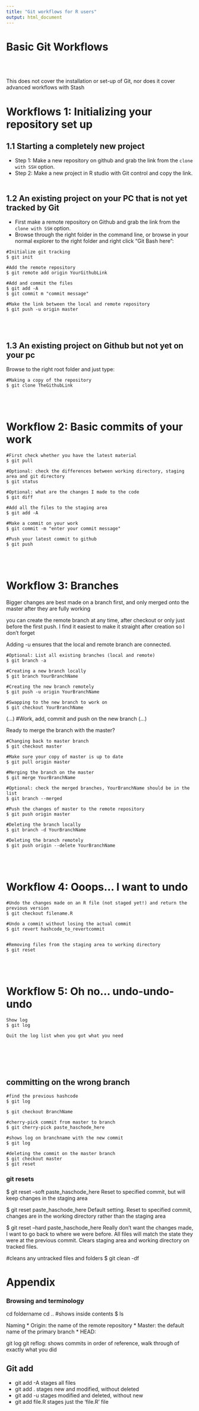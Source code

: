 ```yaml
---
title: "Git workflows for R users"
output: html_document
---
```


# Basic Git Workflows
<br><br>

This does not cover the installation or set-up of Git, nor does it cover advanced workflows with Stash 



# Workflows 1: Initializing your repository set up

## 1.1 Starting a completely new project

* Step 1: Make a new repository on github and grab the link from the `clone with SSH` option.
* Step 2: Make a new project in R studio with Git control and copy the link.
<br><br>



## 1.2 An existing project on your PC that is not yet tracked by Git

* First make a remote repository on Github and grab the link from the `clone with SSH` option.
* Browse through the right folder in the command line, or browse in your normal explorer to the right folder and right click "Git Bash here":

```{}
#Initialize git tracking
$ git init

#Add the remote repository
$ git remote add origin YourGithubLink

#Add and commit the files
$ git add -A
$ git commit m "commit message"

#Make the link between the local and remote repository
$ git push -u origin master

```
<br><br>

## 1.3 An existing project on Github but not yet on your pc

Browse to the right root folder and just type:
```{}
#Making a copy of the repository 
$ git clone TheGithubLink

```
<br><br>



# Workflow 2: Basic commits of your work

```{}
#First check whether you have the latest material
$ git pull

#Optional: check the differences between working directory, staging area and git directory
$ git status

#Optional: what are the changes I made to the code
$ git diff

#Add all the files to the staging area
$ git add -A

#Make a commit on your work
$ git commit -m "enter your commit message"

#Push your latest commit to github
$ git push
```
<br><br>


# Workflow 3: Branches
Bigger changes are best made on a branch first, and only merged onto the master after they are fully working

you can create the remote branch at any time, after checkout or only just before the first push. I find it easiest to make it straight after creation so I don't forget

Adding -u ensures that the local and remote branch are connected.

```{}
#Optional: List all existing branches (local and remote)
$ git branch -a

#Creating a new branch locally
$ git branch YourBranchName

#Creating the new branch remotely
$ git push -u origin YourBranchName

#Swapping to the new branch to work on
$ git checkout YourBranchName
```


(...)
#Work, add, commit and push on the new branch 
(...)

Ready to merge the branch with the master?

```{}
#Changing back to master branch
$ git checkout master

#Make sure your copy of master is up to date
$ git pull origin master

#Merging the branch on the master
$ git merge YourBranchName

#Optional: check the merged branches, YourBranchName should be in the list
$ git branch --merged

#Push the changes of master to the remote repository
$ git push origin master

#Deleting the branch locally
$ git branch -d YourBranchName

#Deleting the branch remotely
$ git push origin --delete YourBranchName

```
<br><br>



# Workflow 4: Ooops... I want to undo

```{}
#Undo the changes made on an R file (not staged yet!) and return the previous version
$ git checkout filename.R

#Undo a commit without losing the actual commit
$ git revert hashcode_to_revertcommit


#Removing files from the staging area to working directory
$ git reset
```
<br><br>


# Workflow 5: Oh no... undo-undo-undo

```{}
Show log
$ git log

Quit the log list when you got what you need



```
<br><br>




## committing on the wrong branch

```
#find the previous hashcode
$ git log 

$ git checkout BranchName

#cherry-pick commit from master to branch
$ git cherry-pick paste_haschode_here

#shows log on branchname with the new commit
$ git log

#deleting the commit on the master branch
$ git checkout master
$ git reset 
```




### git resets

$ git reset --soft paste_haschode_here
  Reset to specified commit, but will keep changes in the staging area
  
$ git reset  paste_haschode_here
  Default setting. Reset to specified commit, changes are in the working directory rather than the staging area

$ git reset --hard paste_haschode_here
  Really don't want the changes made, I want to go back to where we were before. All files will match the state    they were at the previous commit. Clears staging area and working directory on tracked files.

#cleans any untracked files and folders
$ git clean -df



# Appendix


### Browsing and terminology 
cd foldername
cd ..
#shows inside contents 
$ ls

Naming
* Origin: the name of the remote repository
* Master: the default name of the primary branch
* HEAD: 


git log
git reflog: shows commits in order of reference, walk through of exactly what you did


## Git add 
* git add -A    stages all files
* git add .     stages new and modified, without deleted
* git add -u    stages modified and deleted, without new
* git add file.R stages just the 'file.R' file
